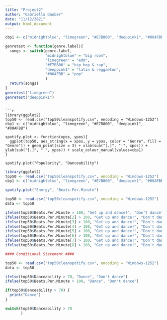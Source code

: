 ```yaml
---
title: "Project2"
author: "Gabriella Dauber"
date: "11/12/2021"
output: html_document
---
```


```r


cbp1 <- c("midnightblue", "limegreen", "#E7B800", "deeppink1", "#00AFBB")

genretest <- function(genre.label){
  songs <- switch(genre.label,
                  "midnightblue" = "big room",
                  "limegreen" = "edm",
                  "#E7B800" = "hip hop & rap",
                  "deeppink1" = "latin & reggaeton",
                  "#00AFBB" = "pop"
                  )
  return(songs)
}
genretest("limegreen")
genretest("deeppink1")


```
```

```r
library(ggplot2)
top50 <- read.csv("top50cleanspotify.csv", encoding = "Windows-1252")
cbp1 <- c("midnightblue", "limegreen", "#E7B800", "deeppink1", "#00AFBB")

spotify.plot <- function(xpos, ypos){
  ggplot(top50, aes_string(x = xpos, y = ypos, color = "Genre", fill = "Genre")) + geom_point(size = 3) + xlab(sub("[.]", " ", xpos)) + ylab(sub("[.]", " ", ypos)) + scale_colour_manual(values=cbp1)
}

spotify.plot("Popularity", "Danceability")

```

```r
library(ggplot2)
top50 <- read.csv("top50cleanspotify.csv", encoding = "Windows-1252")
cbp1 <- c("midnightblue", "limegreen", "#E7B800", "deeppink1", "#00AFBB")

spotify.plot("Energy", "Beats.Per.Minute")
```


```r
top50 <- read.csv("top50cleanspotify.csv", encoding = "Windows-1252")
data <- top50

ifelse(top50$Beats.Per.Minute > 100, "Get up and dance!", "Don't dance")
ifelse(top50$Beats.Per.Minute[2] > 100, "Get up and dance!", "Don't dance")
ifelse(top50$Beats.Per.Minute[3] > 100, "Get up and dance!", "Don't dance")
ifelse(top50$Beats.Per.Minute[4] > 100, "Get up and dance!", "Don't dance")
ifelse(top50$Beats.Per.Minute[5] > 100, "Get up and dance!", "Don't dance")
ifelse(top50$Beats.Per.Minute[6] > 100, "Get up and dance!", "Don't dance")
ifelse(top50$Beats.Per.Minute[7] > 100, "Get up and dance!", "Don't dance")
ifelse(top50$Beats.Per.Minute[8] > 100, "Get up and dance!", "Don't dance")

```

```r
#### Conditional Statement ####

top50 <- read.csv("top50cleanspotify.csv", encoding = "Windows-1252")
data <- top50

ifelse(top50$Danceability > 70, "Dance", "Don't dance") 
ifelse(top50$Beats.Per.Minute > 100, "Dance", "Don't dance")

if(top50$Danceability > 70) {
  print("Dance")
}

switch(top50$Danceability > 70
       )

```

